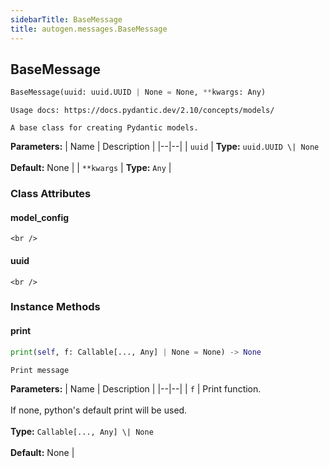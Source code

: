 ```yaml
---
sidebarTitle: BaseMessage
title: autogen.messages.BaseMessage
---
```

<h2 id="autogen.messages.BaseMessage" class="doc doc-heading">
    <code class="doc-symbol doc-symbol-heading doc-symbol-class"></code>
    <span class="doc doc-object-name doc-class-name">BaseMessage</span>
    <a href="#autogen.messages.BaseMessage" class="headerlink" title="Permanent link"></a>
</h2>

```python
BaseMessage(uuid: uuid.UUID | None = None, **kwargs: Any)
```

    Usage docs: https://docs.pydantic.dev/2.10/concepts/models/
    
    A base class for creating Pydantic models.

<b>Parameters:</b>
| Name | Description |
|--|--|
| `uuid` | **Type:** `uuid.UUID \| None`<br/><br/>**Default:** None |
| `**kwargs` | **Type:** `Any` |

### Class Attributes

<code class="doc-symbol doc-symbol-heading doc-symbol-attribute"></code>
#### model_config
<a href="#autogen.messages.BaseMessage.model_config" class="headerlink" title="Permanent link"></a>

    <br />

<code class="doc-symbol doc-symbol-heading doc-symbol-attribute"></code>
#### uuid
<a href="#autogen.messages.BaseMessage.uuid" class="headerlink" title="Permanent link"></a>

    <br />

### Instance Methods

<code class="doc-symbol doc-symbol-heading doc-symbol-method"></code>
#### print
<a href="#autogen.messages.BaseMessage.print" class="headerlink" title="Permanent link"></a>

```python
print(self, f: Callable[..., Any] | None = None) -> None
```

    Print message

<b>Parameters:</b>
| Name | Description |
|--|--|
| `f` | Print function.<br/><br/>If none, python's default print will be used.<br/><br/>**Type:** `Callable[..., Any] \| None`<br/><br/>**Default:** None |

<br />